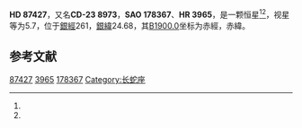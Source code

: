 {{Starbox begin
| name = HD 87427
}}
{{Starbox observe
| epoch = [[J2000.0|J2000.0]]
| constell = {{星座名待查}}<ref name=SIMBAD>{{cite web
 | url=http://simbad.u-strasbg.fr/simbad/sim-id?Ident=HR+3965
 | title=Pulsating variable Star
 | publisher=Centre de Données astronomiques de Strasbourg
 | work=SIMBAD
 | accessdate=2012-07-13
 | archive-date=2016-03-19
 | archive-url=https://web.archive.org/web/20160319051252/http://simbad.u-strasbg.fr/simbad/sim-id?Ident=HR+3965
 | dead-url=no
 }}</ref><ref name=DATA>{{cite web
 | url=http://vizier.u-strasbg.fr/viz-bin/VizieR-5?-out.add=.&-source=5050&-corr=PK=HR&-out.max=9999&HR=3965
 | title=VizieR Detailed Page
 | accessdate=2012-07-13
 | archive-date=2019-02-16
 | archive-url=https://web.archive.org/web/20190216121740/http://vizier.u-strasbg.fr/viz-bin/VizieR-5?-out.add=.&-source=5050&-corr=PK=HR&-out.max=9999&HR=3965
 | dead-url=no
 }}</ref>
| 星官 = 
| ra = {{RA|10|4|21}}<ref name=SIMBAD /><ref name=DATA />
| dec = {{DEC|-24|17|8}}<ref name=SIMBAD /><ref name=DATA />
| appmag_v = 5.7<ref name=SIMBAD /><ref name=DATA />
}}
{{Starbox character
| class = A8V<ref name=SIMBAD /><ref name=DATA />
| b-v = 0.3<ref name=SIMBAD /><ref name=DATA />
| u-b = <ref name=SIMBAD /><ref name=DATA />
| r-i = <ref name=SIMBAD /><ref name=DATA />
| variable = 
}}
{{Starbox astrometry
| radial_v = 
| prop_mo_ra = 4
| parallax = 
| p_error = 
}}
{{Starbox catalog
| names =CD-23 8973，[[SAO星表|SAO]] 178367，[[HD星表|HD]] 87427，[[HR星表|HR]] 3965}}
{{Starbox reference |Simbad=HR+3965}}
{{Starbox end}}

'''HD 87427'''，又名'''CD-23 8973'''，'''SAO 178367'''、'''HR 3965'''，是一颗恒星<ref name=SIMBAD /><ref name=DATA />，视星等为5.7，位于[[銀道座標系|銀經]]261，[[銀道座標系|銀緯]]24.68，其[[B1900.0|B1900.0]]坐标为赤經{{RA|9|59|43.8}}，赤緯{{DEC|-23|24.68|5}}。

== 参考文献 ==
{{reflist}}

{{star-stub}}

[[Category:HD和HDE天體|87427]]
[[Category:HR天體|3965]]
[[Category:SAO天體|178367]]
[[Category:长蛇座|Category:长蛇座]]